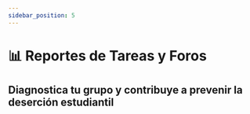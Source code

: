 ```yaml
---
sidebar_position: 5
---
```



# 📊 Reportes de Tareas y Foros

## Diagnostica tu grupo y contribuye a prevenir la deserción estudiantil

<Diagnostica />